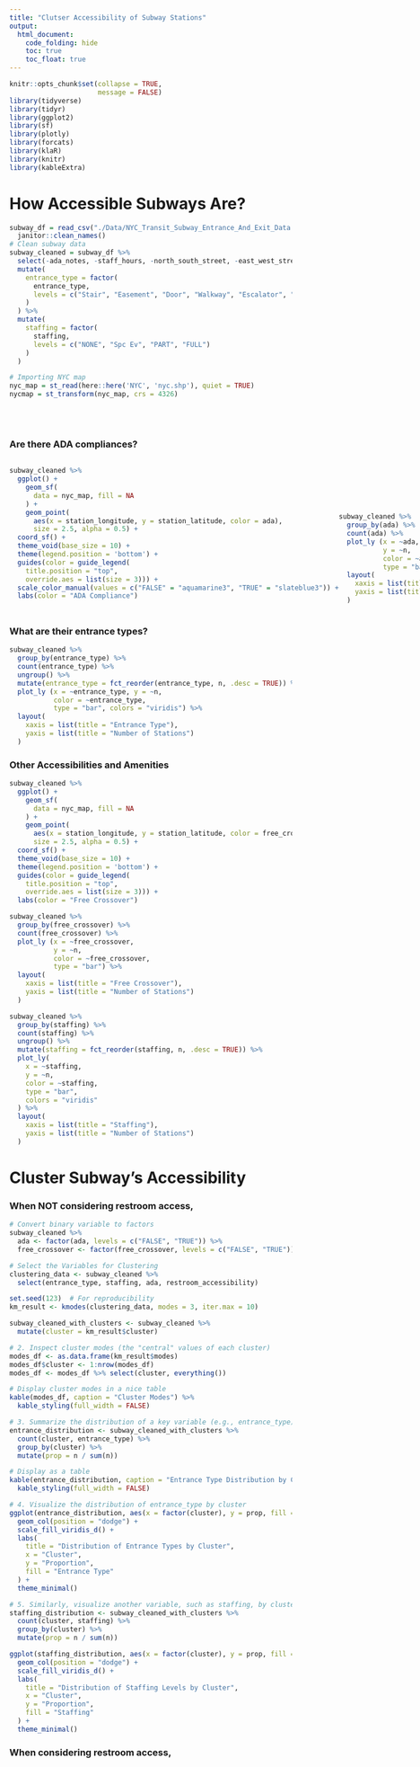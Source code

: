 ```yaml
---
title: "Clutser Accessibility of Subway Stations"
output: 
  html_document:
    code_folding: hide
    toc: true
    toc_float: true
---
```


```r
knitr::opts_chunk$set(collapse = TRUE, 
                      message = FALSE)
library(tidyverse)
library(tidyr)
library(ggplot2)
library(sf)
library(plotly)
library(forcats)
library(klaR)
library(knitr)
library(kableExtra)
```
 

# How Accessible Subways Are?

```r
subway_df = read_csv("./Data/NYC_Transit_Subway_Entrance_And_Exit_Data.csv") %>% 
  janitor::clean_names()
# Clean subway data
subway_cleaned = subway_df %>% 
  select(-ada_notes, -staff_hours, -north_south_street, -east_west_street, -corner) %>% 
  mutate(
    entrance_type = factor(
      entrance_type,
      levels = c("Stair", "Easement", "Door", "Walkway", "Escalator", "Ramp", "Elevator")
    )
  ) %>% 
  mutate(
    staffing = factor(
      staffing,
      levels = c("NONE", "Spc Ev", "PART", "FULL")
    )
  )

# Importing NYC map
nyc_map = st_read(here::here('NYC', 'nyc.shp'), quiet = TRUE)
nycmap = st_transform(nyc_map, crs = 4326)
```

<br><br>

### Are there ADA compliances?

:::: {style="display: flex;"}

::: {}


```r
subway_cleaned %>% 
  ggplot() +
    geom_sf(
      data = nyc_map, fill = NA
    ) + 
    geom_point(
      aes(x = station_longitude, y = station_latitude, color = ada),
      size = 2.5, alpha = 0.5) +
  coord_sf() +
  theme_void(base_size = 10) +
  theme(legend.position = 'bottom') +
  guides(color = guide_legend(
    title.position = "top",
    override.aes = list(size = 3))) +
  scale_color_manual(values = c("FALSE" = "aquamarine3", "TRUE" = "slateblue3")) +
  labs(color = "ADA Compliance")

```

:::
  
  
:::{}

<br><br>
<br><br>

```r
subway_cleaned %>% 
  group_by(ada) %>% 
  count(ada) %>% 
  plot_ly (x = ~ada, 
           y = ~n, 
           color = ~ada,
           type = "bar") %>% 
  layout(
    xaxis = list(title = "Ada Complaince"),   
    yaxis = list(title = "Number of Stations") 
  )
```

:::
  
::::

### What are their entrance types?

```r
subway_cleaned %>% 
  group_by(entrance_type) %>% 
  count(entrance_type) %>% 
  ungroup() %>%
  mutate(entrance_type = fct_reorder(entrance_type, n, .desc = TRUE)) %>%
  plot_ly (x = ~entrance_type, y = ~n, 
           color = ~entrance_type,
           type = "bar", colors = "viridis") %>% 
  layout(
    xaxis = list(title = "Entrance Type"),   
    yaxis = list(title = "Number of Stations")
  )
```

### Other Accessibilities and Amenities

```r
subway_cleaned %>% 
  ggplot() +
    geom_sf(
      data = nyc_map, fill = NA
    ) + 
    geom_point(
      aes(x = station_longitude, y = station_latitude, color = free_crossover),
      size = 2.5, alpha = 0.5) +
  coord_sf() +
  theme_void(base_size = 10) +
  theme(legend.position = 'bottom') +
  guides(color = guide_legend(
    title.position = "top",
    override.aes = list(size = 3))) +
  labs(color = "Free Crossover")

subway_cleaned %>% 
  group_by(free_crossover) %>% 
  count(free_crossover) %>% 
  plot_ly (x = ~free_crossover, 
           y = ~n, 
           color = ~free_crossover,
           type = "bar") %>% 
  layout(
    xaxis = list(title = "Free Crossover"),   
    yaxis = list(title = "Number of Stations") 
  )
```

```r
subway_cleaned %>%
  group_by(staffing) %>%
  count(staffing) %>%
  ungroup() %>%
  mutate(staffing = fct_reorder(staffing, n, .desc = TRUE)) %>%
  plot_ly(
    x = ~staffing, 
    y = ~n,
    color = ~staffing,
    type = "bar", 
    colors = "viridis"
  ) %>%
  layout(
    xaxis = list(title = "Staffing"),   
    yaxis = list(title = "Number of Stations")
  )
```


# Cluster Subway's Accessibility

### When NOT considering restroom access,

```r
# Convert binary variable to factors
subway_cleaned %>% 
  ada <- factor(ada, levels = c("FALSE", "TRUE")) %>% 
  free_crossover <- factor(free_crossover, levels = c("FALSE", "TRUE"))

# Select the Variables for Clustering
clustering_data <- subway_cleaned %>%
  select(entrance_type, staffing, ada, restroom_accessibility)

set.seed(123)  # For reproducibility
km_result <- kmodes(clustering_data, modes = 3, iter.max = 10)
```


```r
subway_cleaned_with_clusters <- subway_cleaned %>%
  mutate(cluster = km_result$cluster)

# 2. Inspect cluster modes (the "central" values of each cluster)
modes_df <- as.data.frame(km_result$modes)
modes_df$cluster <- 1:nrow(modes_df)
modes_df <- modes_df %>% select(cluster, everything())

# Display cluster modes in a nice table
kable(modes_df, caption = "Cluster Modes") %>%
  kable_styling(full_width = FALSE)

# 3. Summarize the distribution of a key variable (e.g., entrance_type) across clusters
entrance_distribution <- subway_cleaned_with_clusters %>%
  count(cluster, entrance_type) %>%
  group_by(cluster) %>%
  mutate(prop = n / sum(n))

# Display as a table
kable(entrance_distribution, caption = "Entrance Type Distribution by Cluster") %>%
  kable_styling(full_width = FALSE)

# 4. Visualize the distribution of entrance_type by cluster
ggplot(entrance_distribution, aes(x = factor(cluster), y = prop, fill = entrance_type)) +
  geom_col(position = "dodge") +
  scale_fill_viridis_d() +
  labs(
    title = "Distribution of Entrance Types by Cluster",
    x = "Cluster",
    y = "Proportion",
    fill = "Entrance Type"
  ) +
  theme_minimal()

# 5. Similarly, visualize another variable, such as staffing, by cluster
staffing_distribution <- subway_cleaned_with_clusters %>%
  count(cluster, staffing) %>%
  group_by(cluster) %>%
  mutate(prop = n / sum(n))

ggplot(staffing_distribution, aes(x = factor(cluster), y = prop, fill = staffing)) +
  geom_col(position = "dodge") +
  scale_fill_viridis_d() +
  labs(
    title = "Distribution of Staffing Levels by Cluster",
    x = "Cluster",
    y = "Proportion",
    fill = "Staffing"
  ) +
  theme_minimal()
```

### When considering restroom access,